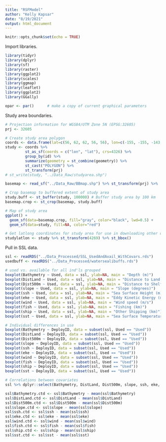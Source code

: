 ```yaml
---
title: "RSFModel"
author: "Kelly Kapsar"
date: "8/19/2021"
output: html_document
---
```


```r
knitr::opts_chunk$set(echo = TRUE)
```

Import libraries. 

```r
library(tidyr)
library(dplyr)
library(sf)
library(raster)
library(ggplot2)
library(scales)
library(ggmap)
library(leaflet)
library(ggplot2)
library(GGally)

opar <- par()      # make a copy of current graphical parameters
```

Study area boundaries. 

```r
# Projection information for WGS84/UTM Zone 5N (EPSG:32605)
prj <- 32605

# Create study area polygon
coords <- data.frame(lat=c(56, 62, 62, 56, 56), lon=c(-155, -155, -143, -143, -155), id="study")
study <- coords %>% 
         st_as_sf(coords = c("lon", "lat"), crs=4326) %>% 
         group_by(id) %>% 
         summarize(geometry = st_combine(geometry)) %>%  
         st_cast("POLYGON") %>% 
         st_transform(prj)
# st_write(study, "../Data_Raw/studyarea.shp")

basemap <- read_sf("../Data_Raw/BBmap.shp") %>% st_transform(prj) %>%  st_buffer(0)

# Crop basemap to buffered extent of study area 
study.buff <- st_buffer(study, 100000) # Buffer study area by 100 km
basemap.crop <- st_crop(basemap, study.buff)

# Map of study area 
ggplot() +
  geom_sf(data=basemap.crop, fill="gray", color="black", lwd=0.5) +
  geom_sf(data=study, fill=NA, color="red")

# Get latlong coordinates for study area for use in downloading other data sets
studylatlon <- study %>% st_transform(4269) %>% st_bbox()

```

Pull in SSL data. 

```r
ssl <- readRDS("../Data_Processed/SSL_UsedAndAvail_WithCovars.rds") 
usedbuff <- readRDS("../Data_Processed/watersealibuffs.rds")

```


```r

# used vs. available for all ind'ls grouped
boxplot(Bathymetry ~ Used, data = ssl, ylab=NA, main = "Depth (m)")
boxplot(DistLand ~ Used, data = ssl, ylab=NA, main = "Distance to Land (km)")
boxplot(Dist500m ~ Used, data = ssl, ylab=NA, main = "Distance to Shelf Break (km)")
boxplot(slope ~ Used, data = ssl, ylab=NA, main = "Slope (degrees)")
boxplot(ssh ~ Used, data = ssl, ylab=NA, main = "Sea Surface Height (m)")
boxplot(eke ~ Used, data = ssl, ylab=NA, main = "Eddy Kinetic Energy (m^2/s^2)")
boxplot(wind ~ Used, data = ssl, ylab=NA, main = "Wind speed (m/s")
boxplot(fish ~ Used, data = ssl, ylab=NA, main = "Fishing (km)")
boxplot(ship ~ Used, data = ssl, ylab=NA, main = "Other Shipping (km)")
boxplot(sst ~ Used, data = ssl, ylab=NA, main = "Sea Surface Temperature (C)")

# Individual differences in use 
boxplot(Bathymetry ~ DeployID, data = subset(ssl, Used == "Used"))
boxplot(DistLand ~ DeployID, data = subset(ssl, Used == "Used"))
boxplot(Dist500m ~ DeployID, data = subset(ssl, Used == "Used"))
boxplot(slope ~ DeployID, data = subset(ssl, Used == "Used"))
boxplot(ssh ~ DeployID, data = subset(ssl, Used == "Used"))
boxplot(eke ~ DeployID, data = subset(ssl, Used == "Used"))
boxplot(wind ~ DeployID, data = subset(ssl, Used == "Used"))
boxplot(fish ~ DeployID, data = subset(ssl, Used == "Used"))
boxplot(ship ~ DeployID, data = subset(ssl, Used == "Used"))
boxplot(sst ~ DeployID, data = subset(ssl, Used == "Used"))

# Correlations between covariates 
ssl %>% dplyr::select(Bathymetry, DistLand, Dist500m, slope, ssh, eke, wind, fish, ship, sst) %>% ggcorr(label=T)

```

```r

ssl$Bathymetry.ctd <- ssl$Bathymetry - mean(ssl$Bathymetry)
ssl$DistLand.ctd <- ssl$DistLand - mean(ssl$DistLand)
ssl$Dist500m.ctd <- ssl$Dist500m - mean(ssl$Dist500m)
ssl$slope.ctd <- ssl$slope - mean(ssl$slope)
ssl$ssh.ctd <- ssl$ssh - mean(ssl$ssh)
ssl$eke.ctd <- ssl$eke - mean(ssl$eke)
ssl$wind.ctd <- ssl$wind - mean(ssl$wind)
ssl$fish.ctd <- ssl$fish - mean(ssl$fish)
ssl$ship.ctd <- ssl$ship - mean(ssl$ship)
ssl$sst.ctd <- ssl$sst - mean(ssl$sst)




```

